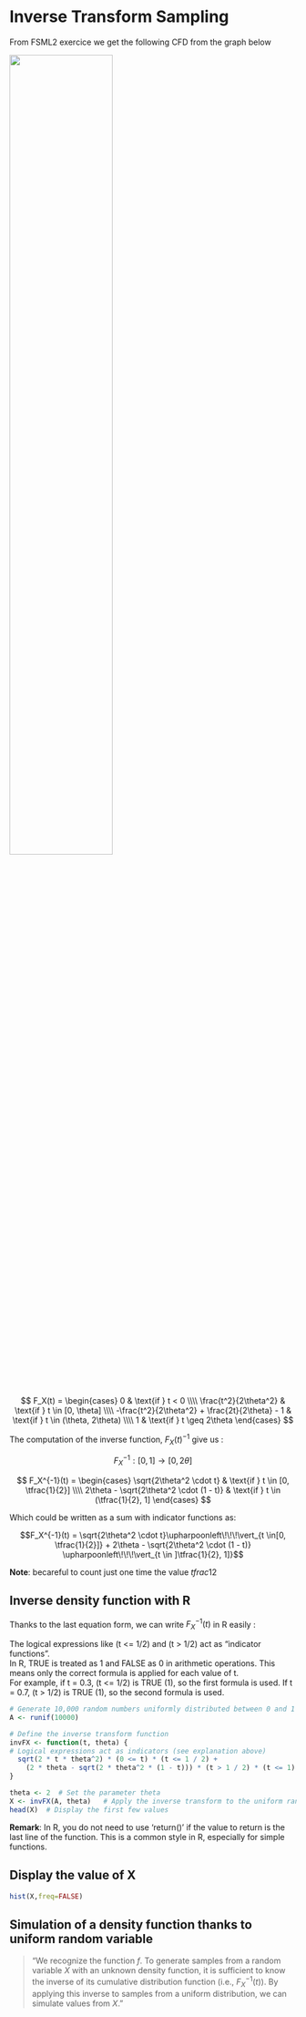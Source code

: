 # Inverse Transform Sampling

From FSML2 exercice we get the following CFD from the graph below

::: {.cell}
![](images/TriangularDistribution.png){fig-align="center" width="60%"}
:::




$$
F_X(t) = 
\begin{cases}
0 & \text{if } t < 0 \\\\
\frac{t^2}{2\theta^2} & \text{if } t \in [0, \theta] \\\\
-\frac{t^2}{2\theta^2} + \frac{2t}{2\theta} - 1 & \text{if } t \in (\theta, 2\theta) \\\\
1 & \text{if } t \geq 2\theta
\end{cases}
$$

The computation of the inverse function, $F_X(t)^{-1}$ give us : 

$$
F_X^{-1} : [0, 1] \rightarrow [0, 2\theta]
$$



$$
F_X^{-1}(t) = 
\begin{cases}
\sqrt{2\theta^2 \cdot t} & \text{if } t \in [0, \tfrac{1}{2}] \\\\
2\theta - \sqrt{2\theta^2 \cdot (1 - t)} & \text{if } t \in (\tfrac{1}{2}, 1]
\end{cases}
$$

Which could be written as a sum with indicator functions as:

$$F_X^{-1}(t) = \sqrt{2\theta^2 \cdot t}\upharpoonleft\!\!\!\vert_{t \in[0, \tfrac{1}{2}]} + 2\theta - \sqrt{2\theta^2 \cdot (1 - t)} \upharpoonleft\!\!\!\vert_{t \in ]\tfrac{1}{2}, 1]}$$

**Note**: becareful to count just one time the value $tfrac{1}{2}$ 

## Inverse density function with R 

Thanks to the last equation form, we can write $F_X^{-1}(t)$ in R easily :  

The logical expressions like (t <= 1/2) and (t > 1/2) act as "indicator functions".  
In R, TRUE is treated as 1 and FALSE as 0 in arithmetic operations. This means only the correct formula is applied for each value of t.  
For example, if t = 0.3, (t <= 1/2) is TRUE (1), so the first formula is used.
If t = 0.7, (t > 1/2) is TRUE (1), so the second formula is used.

```r
# Generate 10,000 random numbers uniformly distributed between 0 and 1
A <- runif(10000)

# Define the inverse transform function
invFX <- function(t, theta) {
# Logical expressions act as indicators (see explanation above)
  sqrt(2 * t * theta^2) * (0 <= t) * (t <= 1 / 2) +
    (2 * theta - sqrt(2 * theta^2 * (1 - t))) * (t > 1 / 2) * (t <= 1)
}

theta <- 2  # Set the parameter theta
X <- invFX(A, theta)   # Apply the inverse transform to the uniform random numbers
head(X)  # Display the first few values
```

**Remark**: In R, you do not need to use 'return()' if the value to return is the last line of the function. This is a common style in R, especially for simple functions.


## Display the value of X 

```r
hist(X,freq=FALSE)
```



## Simulation of a density function thanks to uniform random variable
> "We recognize the function $f$. To generate samples from a random variable $X$ with an unknown density function, it is sufficient to know the inverse of its cumulative distribution function (i.e., $F_X^{-1}(t)$). By applying this inverse to samples from a uniform distribution, we can simulate values from $X$." 